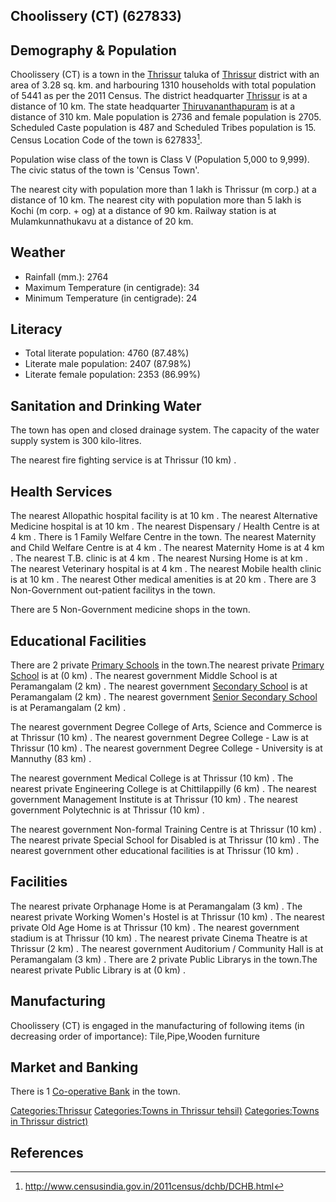 {{Infobox settlement
| name=Choolissery (CT)
| native_name=
| native_name_lang=
| other_name=
| nickname=
| settlement_type=Town
| image_skyline=
| image_alt=
| image_caption=
| pushpin_map=India Kerala
| pushpin_label_position=right
| pushpin_map_alt=
| pushpin_map_caption=Location in Kerala, India
| latd=
| latm=
| lats=
| latNS=
| longd=
| longm=
| longs=
| longEW=
| coordinates_display=inline,title
| subdivision_type=Country
| subdivision_name={{flag|India}}
| subdivision_type1=[[States and territories of India|State]]
| subdivision_name1=Kerala 
| subdivision_type2=[[List of districts of India|District]]
| subdivision_name2=Thrissur
| subdivision_type3=Tahsil
| subdivision_name3=Thrissur
| website=
| established_title=<!-- Established -->
| established_date=
| founder=
| named_for=
| government_type=
| governing_body=
| unit_pref=Metric
| area_footnotes=
| area_rank=
| area_total_km2=3.28
| elevation_footnotes=
| elevation_m=
| population_total=5441
| population_as_of=2011
| population_rank=
| population_density_km2=1658
| population_demonym=
| population_footnotes=
| demographics_type1=Languages=
| demographics1_title1=Official=
| demographics1_info1=[[Malayalam language|Malayalam]]
| timezone1=[[Indian Standard Time|IST]]
| utc_offset1==+5:30
| postal_code_type=[[Postal Index Number|PIN]]
| postal_code=
| area_code_type=Telephone code
| area_code=
| registration_plate=
| blank1_name_sec1=Nearest city
| blank1_info_sec1=[[Thrissur (m corp.)]]
| blank2_name_sec1=[[Human sex ratio|Sex ratio]]
| blank2_info_sec1=988
| blank3_name_sec1=Literacy
| blank3_info_sec1=87.48%
| blank1_name_sec2=[[2011 Census of India|2011 census]] code
| blank1_info_sec2=627833
| footnotes=
}}

== Choolissery (CT) (627833) ==

== Demography & Population ==

Choolissery (CT) is a town in the [[Thrissur]] taluka of [[Thrissur]] district with an area of 3.28 sq. km. and harbouring 1310 households with total population of 5441 as per the 2011 Census. The district headquarter [[Thrissur]] is at a distance of 10 km. The state headquarter [[Thiruvananthapuram]] is at a distance of 310 km. Male population is 2736 and female population is 2705. Scheduled Caste population is 487 and Scheduled Tribes population is 15. Census Location Code of the town is 627833<ref>http://www.censusindia.gov.in/2011census/dchb/DCHB.html</ref>.

Population wise class of the town is Class V (Population 5,000 to 9,999).
The civic status of the town is 'Census Town'.

The nearest city with population more than 1 lakh is Thrissur (m corp.) at a distance of 10 km. The nearest city with population more than 5 lakh is Kochi (m corp. + og)  at a distance of 90 km. Railway station is at Mulamkunnathukavu at a distance of 20 km.


== Weather ==  
* Rainfall (mm.): 2764 
* Maximum Temperature (in centigrade): 34
* Minimum Temperature (in centigrade): 24


== Literacy ==  
* Total literate population: 4760 (87.48%)
* Literate male population: 2407 (87.98%)
* Literate female population: 2353 (86.99%)


== Sanitation and Drinking Water ==  
The town has open and closed drainage system.
The capacity of the water supply system is 300 kilo-litres.

The nearest fire fighting service is at Thrissur (10 km) .


== Health Services ==
The nearest Allopathic hospital facility is at 10 km .
The nearest Alternative Medicine hospital is at 10 km .
The nearest Dispensary / Health Centre is at 4 km .
There is 1 Family Welfare Centre in the town.
The nearest Maternity and Child Welfare Centre is at 4 km .
The nearest Maternity Home is at 4 km .
The nearest T.B. clinic is at 4 km .
The nearest Nursing Home is at  km .
The nearest Veterinary hospital is at 4 km .
The nearest Mobile health clinic is at 10 km .
The nearest Other medical amenities is at 20 km .
There are 3 Non-Government out-patient facilitys in the town.


There are 5 Non-Government medicine shops in the town.


== Educational Facilities ==
There are 2 private [[Primary School]]s in the town.The nearest private [[Primary School]] is at  (0 km) .
The nearest government Middle School is at Peramangalam (2 km) .
The nearest government [[Secondary School]] is at Peramangalam (2 km) .
The nearest government [[Senior Secondary School]] is at Peramangalam (2 km) .
 
 
 
 
 
The nearest government Degree College of Arts, Science and Commerce is at Thrissur (10 km) .
The nearest government Degree College - Law is at Thrissur (10 km) .
The nearest government Degree College - University is at Mannuthy (83 km) .
 
The nearest government Medical College is at Thrissur (10 km) .
The nearest private Engineering College is at Chittilappilly (6 km) .
The nearest government Management Institute is at Thrissur (10 km) .
The nearest government Polytechnic is at Thrissur (10 km) .
 
The nearest government Non-formal Training Centre is at Thrissur (10 km) .
The nearest private Special School for Disabled is at Thrissur (10 km) .
The nearest government other educational facilities is at Thrissur (10 km) .


== Facilities ==
The nearest private Orphanage Home is at Peramangalam (3 km) .
The nearest private Working Women's Hostel is at Thrissur (10 km) .
The nearest private Old Age Home is at Thrissur (10 km) .
The nearest government stadium is at Thrissur (10 km) .
The nearest private Cinema Theatre is at Thrissur (2 km) .
The nearest government Auditorium / Community Hall is at Peramangalam (3 km) .
There are 2 private Public Librarys in the town.The nearest private Public Library is at  (0 km) .


== Manufacturing ==
Choolissery (CT) is engaged in the manufacturing of following items (in decreasing order of importance): Tile,Pipe,Wooden  furniture


== Market and Banking ==


There is 1 [[Co-operative Bank]] in the town.




[[Categories:Thrissur]]
[[Categories:Towns in Thrissur tehsil)]]
[[Categories:Towns in Thrissur district)]]


== References ==
{{Reflist}}



